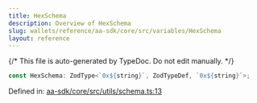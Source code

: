 ```yaml
---
title: HexSchema
description: Overview of HexSchema
slug: wallets/reference/aa-sdk/core/src/variables/HexSchema
layout: reference
---
```


{/* This file is auto-generated by TypeDoc. Do not edit manually. */}

```ts
const HexSchema: ZodType<`0x${string}`, ZodTypeDef, `0x${string}`>;
```

Defined in: [aa-sdk/core/src/utils/schema.ts:13](https://github.com/alchemyplatform/aa-sdk/blob/9df5be8c23af4e472bcb503c17766b16da0ad87d/aa-sdk/core/src/utils/schema.ts#L13)
